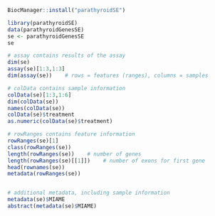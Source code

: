 ```{r,eval=FALSE}
BiocManager::install("parathyroidSE")
```


```{r}
library(parathyroidSE)
data(parathyroidGenesSE)
se <- parathyroidGenesSE
se

```




```{r}

# assay contains results of the assay
dim(se)
assay(se)[1:3,1:3]
dim(assay(se))    # rows = features (ranges), columns = samples

```



```{r}


# colData contains sample information
colData(se)[1:3,1:6]
dim(colData(se))
names(colData(se))
colData(se)$treatment
as.numeric(colData(se)$treatment)


```



```{r}

# rowRanges contains feature information
rowRanges(se)[1]
class(rowRanges(se))
length(rowRanges(se))    # number of genes
length(rowRanges(se)[[1]])    # number of exons for first gene
head(rownames(se))
metadata(rowRanges(se))



```




```{r}

# additional metadata, including sample information
metadata(se)$MIAME
abstract(metadata(se)$MIAME)
```


